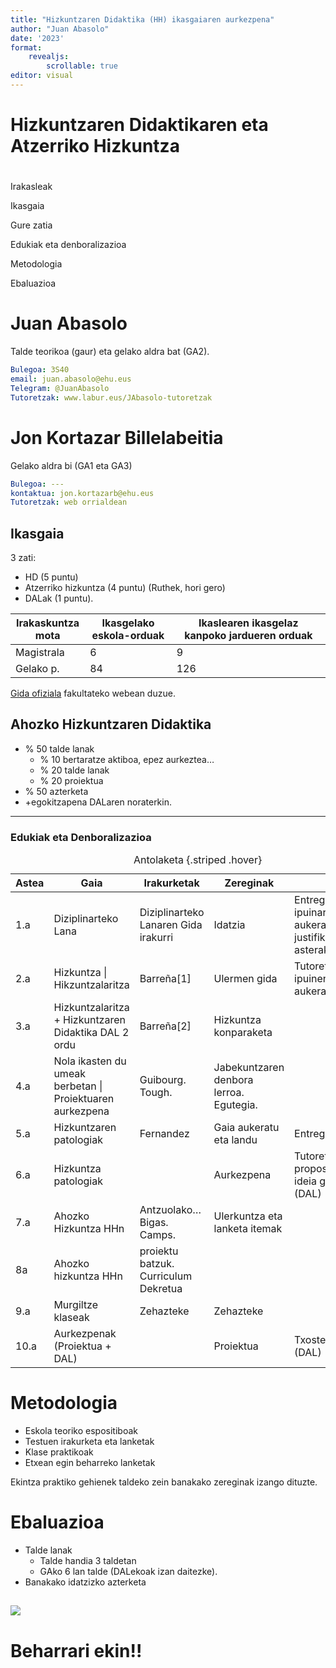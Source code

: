 ```yaml
---
title: "Hizkuntzaren Didaktika (HH) ikasgaiaren aurkezpena"
author: "Juan Abasolo"
date: '2023'
format: 
    revealjs:
        scrollable: true
editor: visual
---
```


# Hizkuntzaren Didaktikaren eta Atzerriko Hizkuntza {background-image="https://blog.stockvault.net/wp-content/uploads/2019/11/free_texture_friday_2328-rotated.jpg"}

#  {background-color="darkblue"}

Irakasleak

Ikasgaia

Gure zatia

Edukiak eta denboralizazioa

Metodologia

Ebaluazioa

# Juan Abasolo

Talde teorikoa (gaur) eta gelako aldra bat (GA2).

``` yaml
Bulegoa: 3S40
email: juan.abasolo@ehu.eus
Telegram: @JuanAbasolo
Tutoretzak: www.labur.eus/JAbasolo-tutoretzak
```

# Jon Kortazar Billelabeitia

Gelako aldra bi (GA1 eta GA3)

``` yaml
Bulegoa: ---
kontaktua: jon.kortazarb@ehu.eus
Tutoretzak: web orrialdean 
```

## Ikasgaia

3 zati:

-   HD (5 puntu)
-   Atzerriko hizkuntza (4 puntu) (Ruthek, hori gero)
-   DALak (1 puntu).

| Irakaskuntza mota | Ikasgelako eskola-orduak | Ikaslearen ikasgelaz kanpoko jardueren orduak |
|-----------------|--------------------|-----------------------------------|
| Magistrala        | 6                        | 9                                             |
| Gelako p.         | 84                       | 126                                           |

[Gida ofiziala](https://www.ehu.eus/eu/web/graduak/haur-hezkuntzako-gradua-bizkaia/kreditu-eta-irakasgaiak?p_redirect=consultaAsignatura&p_cod_proceso=egr&p_anyo_acad=20230&p_ciclo=X&p_curso=3&p_cod_asignatura=25916) fakultateko webean duzue.

## Ahozko Hizkuntzaren Didaktika

-   \% 50 talde lanak
    -   \% 10 bertaratze aktiboa, epez aurkeztea...
    -   \% 20 talde lanak
    -   \% 20 proiektua
-   \% 50 azterketa
-   +egokitzapena DALaren noraterkin.

------------------------------------------------------------------------

### Edukiak eta Denboralizazioa

| Astea | Gaia                                                      | Irakurketak                          | Zereginak                               | DAL                                                              |
|-------------|---------------|-------------|-------------|------------------|
| 1.a   | Diziplinarteko Lana                                       | Diziplinarteko Lanaren Gida irakurri | Idatzia                                 | Entregagaia 1: ipuinaren aukeraketaren justifikazioa 5. asterako |
| 2.a   | Hizkuntza \| Hikzuntzalaritza                             | Barreña\[1\]                         | Ulermen gida                            | Tutoretza 1: ipuinen aukeraketa (DAL)                            |
| 3.a   | Hizkuntzalaritza + Hizkuntzaren Didaktika DAL 2 ordu      | Barreña\[2\]                         | Hizkuntza konparaketa                   |                                                                  |
| 4.a   | Nola ikasten du umeak berbetan \| Proiektuaren aurkezpena | Guibourg. Tough.                     | Jabekuntzaren denbora lerroa. Egutegia. |                                                                  |
| 5.a   | Hizkuntzaren patologiak                                   | Fernandez                            | Gaia aukeratu eta landu                 | Entregagaia 1                                                    |
| 6.a   | Hizkuntza patologiak                                      |                                      | Aurkezpena                              | Tutoretza 2: proposamenerako ideia garatuak (DAL)                |
| 7.a   | Ahozko Hizkuntza HHn                                      | Antzuolako... Bigas. Camps.          | Ulerkuntza eta lanketa itemak           |                                                                  |
| 8a    | Ahozko hizkuntza HHn                                      | proiektu batzuk. Curriculum Dekretua |                                         |                                                                  |
| 9.a   | Murgiltze klaseak                                         | Zehazteke                            | Zehazteke                               |                                                                  |
| 10.a  | Aurkezpenak (Proiektua + DAL)                             |                                      | Proiektua                               | Txosten idatzia (DAL)                                            |

: Antolaketa {.striped .hover}

# Metodologia

-   Eskola teoriko espositiboak
-   Testuen irakurketa eta lanketak
-   Klase praktikoak
-   Etxean egin beharreko lanketak

Ekintza praktiko gehienek taldeko zein banakako zereginak izango dituzte.

# Ebaluazioa

-   Talde lanak
    -   Talde handia 3 taldetan
    -   GAko 6 lan talde (DALekoak izan daitezke).
-   Banakako idatzizko azterketa

## {background-color="#00887a"}

![](img/uniraautobusahartzeko.png)

# Beharrari ekin!!
